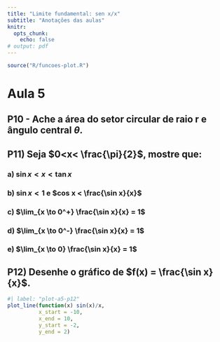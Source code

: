 ```yaml
---
title: "Limite fundamental: sen x/x"
subtitle: "Anotações das aulas"
knitr:
  opts_chunk:
    echo: false
# output: pdf
---
```



```r
source("R/funcoes-plot.R")
```


# Aula 5 

## P10 - Ache a área do setor circular de raio r e ângulo central $\theta$.




## P11) Seja $0<x< \frac{\pi}{2}$, mostre que:


### a) $\sin x < x < \tan x$

### b) $\sin x < 1$  e $cos x < \frac{\sin x}{x}$

### c) $\lim_{x \to 0^+} \frac{\sin x}{x} = 1$

### d) $\lim_{x \to 0^-} \frac{\sin x}{x} = 1$

### e) $\lim_{x \to 0} \frac{\sin x}{x} = 1$


## P12) Desenhe o gráfico de $f(x) = \frac{\sin x}{x}$.

```r
#| label: "plot-a5-p12"
plot_line(function(x) sin(x)/x, 
          x_start = -10, 
          x_end = 10,
          y_start = -2,
          y_end = 2)
```
